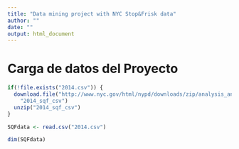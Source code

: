 ```yaml
---
title: "Data mining project with NYC Stop&Frisk data"
author: ""
date: ""
output: html_document
---
```


# Carga de datos del Proyecto

```r
if(!file.exists("2014.csv")) {
  download.file("http://www.nyc.gov/html/nypd/downloads/zip/analysis_and_planning/2014_sqf_csv.zip",
    "2014_sqf_csv")
  unzip("2014_sqf_csv")
}

SQFdata <- read.csv("2014.csv")

dim(SQFdata)
```
